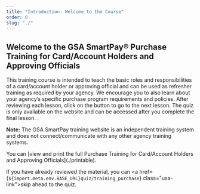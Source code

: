 ```yaml
---
title: "Introduction: Welcome to the Course"
order: 0
slug: "./"
---
```


## Welcome to the GSA SmartPay® Purchase Training for Card/Account Holders and Approving Officials

This training course is intended to teach the basic roles and responsibilities of a card/account holder or approving official and can be used as refresher training as required by your agency. We encourage you to also learn about your agency’s specific purchase program requirements and policies. After reviewing each lesson, click on the button to go to the next lesson. The quiz is only available on the website and can be accessed after you complete the final lesson. . 

**Note:** The GSA SmartPay training website is an independent training system and does not connect/communicate with any other agency training systems.

<SummaryBox>
  You can [view and print the full Purchase Training for Card/Account Holders and Approving Officials](./printable).

  If you have already reviewed the material, you can <a href={`${import.meta.env.BASE_URL}quiz/training_purchase`} class="usa-link">skip ahead to the quiz</a>. 
</SummaryBox>
